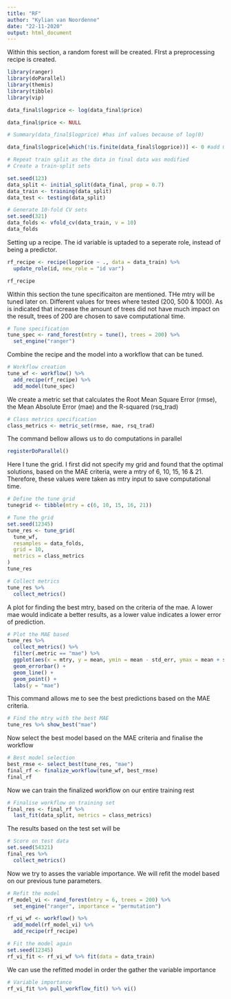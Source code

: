 ```yaml
---
title: "RF"
author: "Kylian van Noordenne"
date: "22-11-2020"
output: html_document
---
```


Within this section, a random forest will be created. FIrst a preprocessing recipe is created. 

```r
library(ranger)
library(doParallel)
library(themis)
library(tibble)
library(vip)
```


```r
data_final$logprice <- log(data_final$price)

data_final$price <- NULL

# Summary(data_final$logprice) #has inf values because of log(0)

data_final$logprice[which(!is.finite(data_final$logprice))] <- 0 #add 0 where the value is inf

# Repeat train split as the data in final data was modified
# Create a train-split sets 

set.seed(123)
data_split <- initial_split(data_final, prop = 0.7)
data_train <- training(data_split)
data_test <- testing(data_split)

# Generate 10-fold CV sets
set.seed(321)
data_folds <- vfold_cv(data_train, v = 10)
data_folds
``` 

Setting up a recipe. The id variable is uptaded to a seperate role, instead of being a predictor. 
```r


rf_recipe <- recipe(logprice ~ ., data = data_train) %>%
  update_role(id, new_role = "id var")

rf_recipe
```

Within this section the tune specificaiton are mentioned. THe mtry will be tuned later on. Different values for trees where tested (200, 500 & 1000). As is indicated that increase the amount of trees did not have much impact on the result, trees of 200 are chosen to save computational time. 
```r
# Tune specification
tune_spec <- rand_forest(mtry = tune(), trees = 200) %>%
  set_engine("ranger")
```

Combine the recipe and the model into a workflow that can be tuned.
```r
# Workflow creation
tune_wf <- workflow() %>%
  add_recipe(rf_recipe) %>%
  add_model(tune_spec)
```

We create a metric set that calculates the Root Mean Square Error (rmse), the Mean Absolute Error (mae) and the R-squared (rsq_trad)
```r
# Class metrics specification 
class_metrics <- metric_set(rmse, mae, rsq_trad)
```

The command bellow allows us to do computations in parallel
```r
registerDoParallel()
```

Here I tune the grid. I first did not specify my grid and found that the optimal solutions, based on the MAE criteria, were a mtry of 6, 10, 15, 16 & 21. Therefore, these values were taken as mtry input to save computational time.  
```r
# Define the tune grid 
tunegrid <- tibble(mtry = c(6, 10, 15, 16, 21))
```

```r
# Tune the grid
set.seed(12345)
tune_res <- tune_grid(
  tune_wf,
  resamples = data_folds,
  grid = 10,
  metrics = class_metrics
)
tune_res
```

```r
# Collect metrics
tune_res %>%
  collect_metrics()
```
A plot for finding the best mtry, based on the criteria of the mae. A lower mae would indicate a better results, as a lower value indicates a lower error of prediction. 
```r
# Plot the MAE based
tune_res %>%
  collect_metrics() %>%
  filter(.metric == "mae") %>% 
  ggplot(aes(x = mtry, y = mean, ymin = mean - std_err, ymax = mean + std_err)) +
  geom_errorbar() + 
  geom_line() +
  geom_point() +
  labs(y = "mae")
```

This command allows me to see the best predictions based on the MAE criteria. 
```r
# Find the mtry with the best MAE
tune_res %>% show_best("mae")
```
Now select the best model based on the MAE criteria and finalise the workflow 
```r
# Best model selection
best_rmse <- select_best(tune_res, "mae")
final_rf <- finalize_workflow(tune_wf, best_rmse)
final_rf
```

Now we can train the finalized workflow on our entire training rest
```r
# Finalise workflow on training set
final_res <- final_rf %>%
  last_fit(data_split, metrics = class_metrics)
```

The results based on the test set will be 
```r
# Score on test data
set.seed(54321)
final_res %>%
  collect_metrics()
```

Now we try to asses the variable importance. We will refit the model based on our previous tune parameters. 
```r
# Refit the model
rf_model_vi <- rand_forest(mtry = 6, trees = 200) %>%
  set_engine("ranger", importance = "permutation")

rf_vi_wf <- workflow() %>% 
  add_model(rf_model_vi) %>% 
  add_recipe(rf_recipe)

# Fit the model again
set.seed(12345)
rf_vi_fit <- rf_vi_wf %>% fit(data = data_train)
```

We can use the refitted model in order the gather the variable importance 
```r
# Variable importance 
rf_vi_fit %>% pull_workflow_fit() %>% vi()
```